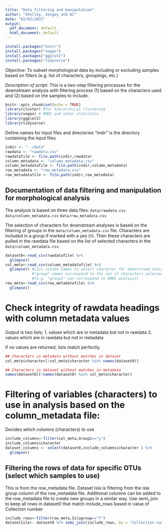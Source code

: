 ```yaml
---
title: "Data filtering and manipulation"
author: "Shelley, Sangay and AC"
date: "02/02/2022"
output:
  pdf_document: default
  html_document: default
---
```

```r
install.packages("knitr")
install.packages("vegan")
install.packages("ggplot2")
install.packages("tidyverse")
```
*Objective:* To subset morphological data by including or excluding samples based on filters (e.g. list of characters, groupings, etc.)

*Description of script:* This is a two-step filtering processes for the downstream analysis with filtering process (1) based on the characters used and (2) based on the samples to include.

```r
knitr::opts_chunk$set(echo = TRUE)
library(cluster) #for hierarchical clustering
library(vegan) # NMDS and other statistics
library(ggplot2)
library(tidyverse)
```
Define names for input files and directories
"indir" is the directory containing the input files
```r

indir <- "../data"
rawdata <- "rawdata.csv"
rawdatafile <- file.path(indir,rawdata)
column_metadata <- "column_metadata.csv"
column_metadatafile <- file.path(indir,column_metadata)
row_metadata <- "row_metadata.csv"
row_metadatafile <- file.path(indir,row_metadata)
```


## Documentation of data filtering and manipulation for morphological analysis

The analysis is based on three data files:
  `data/rawdata.csv`
  `data/column_metadata.csv`
  `data/row_metadata.csv`

The selection of characters for downstream analyses is based on the filtering of groups in the `data/column_metadata.csv` file.
Characters are included in a group if marked with a yes (`Y`). Then these characters are pulled in the rawdata file based on the list of selected characters in the `data/column_metadata.csv`.

```r
dataset0<-read_csv(rawdatafile) %>%
  glimpse()
col_meta<-read_csv(column_metadatafile) %>%
  glimpse() #List column names to select character for downstream analysis
            #"group" names correspond to the set of characters selected for a specific analysis
            #(e.g. "group1" can correspond to NMDS analysis)
row_meta<-read_csv(row_metadatafile) %>%
  glimpse()
```

# Check integrity of rawdata headings with column metadata values
Output is two lists; 
1. values which are in metadata but not in rawdata
2. values which are in rawdata but not in metadata

If no values are returned, lists match perfectly.

```r

## Characters in metadata without matches in dataset
col_meta$character[!col_meta$character %in% names(dataset0)]

## Characters in dataset without matches in metadata
names(dataset0)[!names(dataset0) %in% col_meta$character]
```



# Filtering of variables (characters) to use in analysis based on the column_metadata file:
Decides which columns (characters) to use 

```r
include_columns<-filter(col_meta,Group1=="y")
include_columns$character
dataset_columns <- select(dataset0,include_columns$character ) %>%
  glimpse()
```

## Filtering the rows of data for specific OTUs (select which samples to use)

This is from the row_metadata file.
Dataset Isla is filtering from the isla group column of the row_metadata file.
Additional columns can be added to the row_metadata file to create new groups in a similar way.
Use semi_join to keep all rows in dataset0 that match include_rows based in value of Collection number

```r
include_rows<-filter(row_meta,Islagroup=="Y")
datasetisla<- dataset0 %>% semi_join(include_rows, by = "Collection number")
```





















